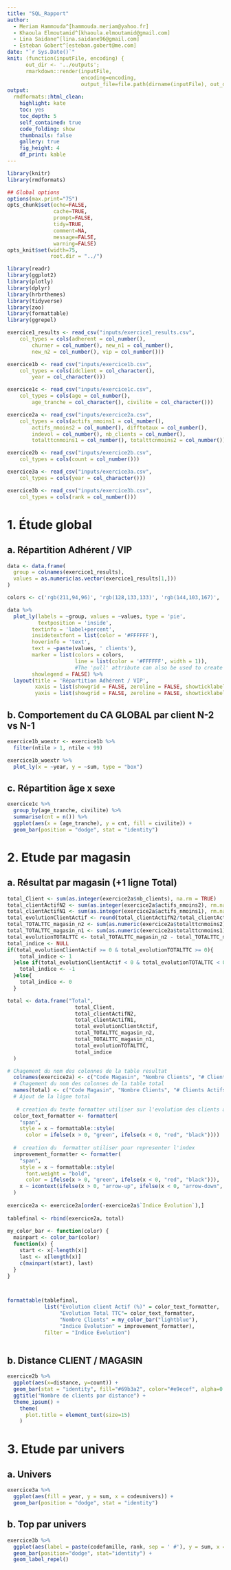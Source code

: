 ```yaml
---
title: "SQL_Rapport"
author:
  - Meriam Hammouda^[hammouda.meriam@yahoo.fr]
  - Khaoula Elmoutamid^[khaoula.elmoutamid@gmail.com]
  - Lina Saidane^[lina.saidane96@gmail.com]
  - Esteban Gobert^[esteban.gobert@me.com]
date: "`r Sys.Date()`"
knit: (function(inputFile, encoding) { 
      out_dir <- '../outputs';
      rmarkdown::render(inputFile,
                        encoding=encoding, 
                        output_file=file.path(dirname(inputFile), out_dir, 'Rapport_SQL_Projet_Transverse.html')) })
output:
  rmdformats::html_clean:
    highlight: kate
    toc: yes
    toc_depth: 5
    self_contained: true
    code_folding: show
    thumbnails: false
    gallery: true
    fig_height: 4
    df_print: kable
---
```



```r
library(knitr)
library(rmdformats)

## Global options
options(max.print="75")
opts_chunk$set(echo=FALSE,
               cache=TRUE,
               prompt=FALSE,
               tidy=TRUE,
               comment=NA,
               message=FALSE,
               warning=FALSE)
opts_knit$set(width=75,
              root.dir = "../")
```

```r
library(readr)
library(ggplot2)
library(plotly)
library(dplyr)
library(hrbrthemes)
library(tidyverse)
library(zoo)
library(formattable)
library(ggrepel)
```

```r

exercice1_results <- read_csv("inputs/exercice1_results.csv", 
    col_types = cols(adherent = col_number(), 
        churner = col_number(), new_n1 = col_number(), 
        new_n2 = col_number(), vip = col_number()))

exercice1b <- read_csv("inputs/exercice1b.csv", 
    col_types = cols(idclient = col_character(), 
        year = col_character()))

exercice1c <- read_csv("inputs/exercice1c.csv", 
    col_types = cols(age = col_number(), 
        age_tranche = col_character(), civilite = col_character()))

exercice2a <- read_csv("inputs/exercice2a.csv", 
    col_types = cols(actifs_nmoins1 = col_number(), 
        actifs_nmoins2 = col_number(), difftotaux = col_number(), 
        indevol = col_number(), nb_clients = col_number(), 
        totalttcnmoins1 = col_number(), totalttcnmoins2 = col_number()))

exercice2b <- read_csv("inputs/exercice2b.csv", 
    col_types = cols(count = col_number()))

exercice3a <- read_csv("inputs/exercice3a.csv", 
    col_types = cols(year = col_character()))

exercice3b <- read_csv("inputs/exercice3b.csv", 
    col_types = cols(rank = col_number()))

```

# 1. Étude global

## a. Répartition Adhérent / VIP

```r
data <- data.frame(
  group = colnames(exercice1_results),
  values = as.numeric(as.vector(exercice1_results[1,]))  
)

colors <- c('rgb(211,94,96)', 'rgb(128,133,133)', 'rgb(144,103,167)', 'rgb(171,104,87)', 'rgb(114,147,203)')

data %>%
  plot_ly(labels = ~group, values = ~values, type = 'pie',
          textposition = 'inside',
        textinfo = 'label+percent',
        insidetextfont = list(color = '#FFFFFF'),
        hoverinfo = 'text',
        text = ~paste(values, ' clients'),
        marker = list(colors = colors,
                      line = list(color = '#FFFFFF', width = 1)),
                      #The 'pull' attribute can also be used to create space between the sectors
        showlegend = FALSE) %>%
  layout(title = 'Répartition Adhérent / VIP',
         xaxis = list(showgrid = FALSE, zeroline = FALSE, showticklabels = FALSE),
         yaxis = list(showgrid = FALSE, zeroline = FALSE, showticklabels = FALSE))

```

## b. Comportement du CA GLOBAL par client N-2 vs N-1

```r
exercice1b_woextr <- exercice1b %>%
  filter(ntile > 1, ntile < 99)

exercice1b_woextr %>%
  plot_ly(x = ~year, y = ~sum, type = "box")

```

## c. Répartition âge x sexe

```r
exercice1c %>%
  group_by(age_tranche, civilite) %>%
  summarise(cnt = n()) %>%
  ggplot(aes(x = (age_tranche), y = cnt, fill = civilite)) +
  geom_bar(position = "dodge", stat = "identity")

```

# 2. Etude par magasin

## a. Résultat par magasin (+1 ligne Total)

```r

total_Client <- sum(as.integer(exercice2a$nb_clients), na.rm = TRUE)
total_clientActifN2 <- sum(as.integer(exercice2a$actifs_nmoins2), rm.na= TRUE)
total_clientActifN1 <- sum(as.integer(exercice2a$actifs_nmoins1), rm.na= TRUE)
total_evolutionClientActif <- round(total_clientActifN2/total_clientActifN1 * 100 -100,2)
total_TOTALTTC_magasin_n2 <- sum(as.numeric(exercice2a$totalttcnmoins2), rm.na= TRUE)
total_TOTALTTC_magasin_n1 <- sum(as.numeric(exercice2a$totalttcnmoins1), rm.na= TRUE)
total_evolutionTOTALTTC <- total_TOTALTTC_magasin_n2 - total_TOTALTTC_magasin_n1
total_indice <- NULL
if(total_evolutionClientActif >= 0 & total_evolutionTOTALTTC >= 0){
    total_indice <- 1
  }else if(total_evolutionClientActif < 0 & total_evolutionTOTALTTC < 0){
    total_indice <- -1
  }else{
    total_indice <- 0
  }

total <- data.frame("Total",
                      total_Client,
                      total_clientActifN2,
                      total_clientActifN1,
                      total_evolutionClientActif,
                      total_TOTALTTC_magasin_n2, 
                      total_TOTALTTC_magasin_n1,
                      total_evolutionTOTALTTC,
                      total_indice
  )

# Chagement du nom des colonnes de la table resultat
  colnames(exercice2a) <- c("Code Magasin", "Nombre Clients", "# Clients Actifs N-2","# Clients Actifs N-1", "Evolution client Actif (%)", "Total TTC N-2","Total TTC N-1", "Evolution Total TTC", "Indice Évolution")
  # Chagement du nom des colonnes de la table total
  names(total) <- c("Code Magasin", "Nombre Clients", "# Clients Actifs N-2","# Clients Actifs N-1", "Evolution client Actif (%)", "Total TTC N-2","Total TTC N-1", "Evolution Total TTC", "Indice Évolution")
  # Ajout de la ligne total
  
   # creation du texte formatter utiliser sur l'evolution des clients actif et du total ttc
  color_text_formatter <- formatter(
    "span", 
    style = x ~ formattable::style(
      color = ifelse(x > 0, "green", ifelse(x < 0, "red", "black"))))
  
  #  creation du  formatter utiliser pour representer l'index
  improvement_formatter <- formatter(
    "span", 
    style = x ~ formattable::style(
      font.weight = "bold", 
      color = ifelse(x > 0, "green", ifelse(x < 0, "red", "black"))), 
    x ~ icontext(ifelse(x > 0, "arrow-up", ifelse(x < 0, "arrow-down", "arrow-right")), text = list(NULL))
  )
  
exercice2a <- exercice2a[order(-exercice2a$`Indice Évolution`),]
  
tablefinal <- rbind(exercice2a, total)
  
my_color_bar <- function(color) {
  mainpart <- color_bar(color)
  function(x) {
    start <- x[-length(x)]
    last <- x[length(x)]          
    c(mainpart(start), last)
  }
}



formattable(tablefinal,
            list("Evolution client Actif (%)" = color_text_formatter,
                 "Evolution Total TTC"= color_text_formatter, 
                 "Nombre Clients" = my_color_bar("lightblue"),
                 "Indice Évolution" = improvement_formatter),
            filter = "Indice Évolution")
  
```

## b. Distance CLIENT / MAGASIN

```r
exercice2b %>%
  ggplot(aes(x=distance, y=count)) +
  geom_bar(stat = "identity", fill="#69b3a2", color="#e9ecef", alpha=0.8) +
  ggtitle("Nombre de clients par distance") +
  theme_ipsum() +
    theme(
      plot.title = element_text(size=15)
    )

```

# 3. Etude par univers

## a. Univers

```r
exercice3a %>%
  ggplot(aes(fill = year, y = sum, x = codeunivers)) +
  geom_bar(position = "dodge", stat = "identity")

```

## b. Top par univers

```r
exercice3b %>%
  ggplot(aes(label = paste(codefamille, rank, sep = ' #'), y = sum, x = codeunivers, fill = codeunivers)) +
  geom_bar(position="dodge", stat="identity") +
  geom_label_repel()
  
```